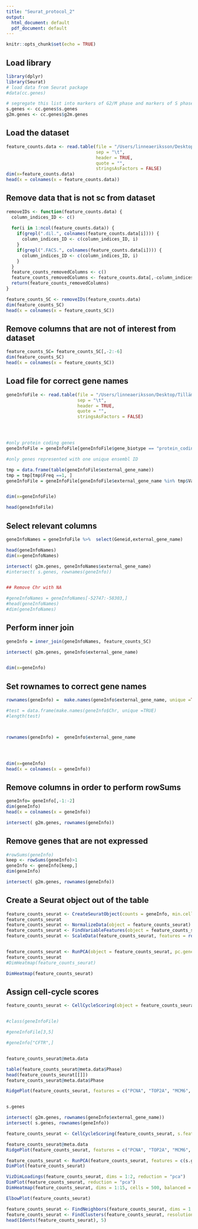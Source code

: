 ```yaml
---
title: "Seurat_protocol_2"
output:
  html_document: default
  pdf_document: default
---
```


```r
knitr::opts_chunk$set(echo = TRUE)
```

## Load library

```r
library(dplyr)
library(Seurat)
# load data from Seurat package
#data(cc.genes)

# segregate this list into markers of G2/M phase and markers of S phase
s.genes <- cc.genes$s.genes
g2m.genes <- cc.genes$g2m.genes
```

## Load the dataset

```r
feature_counts.data <- read.table(file = "/Users/linneaeriksson/Desktop/Tillämpad bioinformatik/scrna-cell-cycle/feature_counts.table.tsv", 
                                  sep = "\t",
                                  header = TRUE,
                                  quote = "",
                                  stringsAsFactors = FALSE)
dim(x=feature_counts.data)
head(x = colnames(x = feature_counts.data))
```

## Remove data that is not sc from dataset

```r
removeIDs <- function(feature_counts.data) {
  column_indices_ID <- c()
  
  for(i in 1:ncol(feature_counts.data)) {
    if(grepl(".dil.", colnames(feature_counts.data[i]))) {
      column_indices_ID <- c(column_indices_ID, i)
    }
    if(grepl(".FACS.", colnames(feature_counts.data[i]))) {
      column_indices_ID <- c(column_indices_ID, i)
    }
  }
  feature_counts_removedColumns <- c()
  feature_counts_removedColumns <- feature_counts.data[,-column_indices_ID]
  return(feature_counts_removedColumns)
}

feature_counts_SC <- removeIDs(feature_counts.data)
dim(feature_counts_SC)
head(x = colnames(x = feature_counts_SC))

```

## Remove columns that are not of interest from dataset

```r
feature_counts_SC= feature_counts_SC[,-2:-6]
dim(feature_counts_SC)
head(x = colnames(x = feature_counts_SC))
```

## Load file for correct gene names

```r
geneInfoFile <- read.table(file = "/Users/linneaeriksson/Desktop/Tillämpad bioinformatik/scrna-cell-cycle/geneInfo.QC.method.seurat.SCORPIUS.tsv", 
                           sep = "\t",
                           header = TRUE,
                           quote = "",
                           stringsAsFactors = FALSE)




#only protein coding genes
geneInfoFile = geneInfoFile[geneInfoFile$gene_biotype == "protein_coding",] 

#only genes represented with one unique ensembl ID

tmp = data.frame(table(geneInfoFile$external_gene_name))
tmp = tmp[tmp$Freq ==1, ]
geneInfoFile = geneInfoFile[geneInfoFile$external_gene_name %in% tmp$Var1, ]


dim(x=geneInfoFile)

head(geneInfoFile)
```

## Select relevant columns

```r

geneInfoNames = geneInfoFile %>%  select(Geneid,external_gene_name)

head(geneInfoNames)
dim(x=geneInfoNames)

intersect( g2m.genes, geneInfoNames$external_gene_name)
#intersect( s.genes, rownames(geneInfo))


## Remove Chr with NA
```

``` r
#geneInfoNames = geneInfoNames[-52747:-58303,]
#head(geneInfoNames)
#dim(geneInfoNames)


```


## Perform inner join 

```r
geneInfo = inner_join(geneInfoNames, feature_counts_SC)

intersect( g2m.genes, geneInfo$external_gene_name)


dim(x=geneInfo)
```

## Set rownames to correct gene names

```r

rownames(geneInfo) =  make.names(geneInfo$external_gene_name, unique =TRUE)

#test = data.frame(make.names(geneInfo$Chr, unique =TRUE)
#length(test)



rownames(geneInfo) =  geneInfo$external_gene_name




dim(x=geneInfo)
head(x = colnames(x = geneInfo))

```

## Remove columns in order to perform rowSums

```r
geneInfo= geneInfo[,-1:-2]
dim(geneInfo)
head(x = colnames(x = geneInfo))

intersect( g2m.genes, rownames(geneInfo))

```

## Remove genes that are not expressed

```r

#rowSums(geneInfo)
keep <- rowSums(geneInfo)>1
geneInfo <- geneInfo[keep,]
dim(geneInfo)

intersect( g2m.genes, rownames(geneInfo))


```

## Create a Seurat object out of the table

```r
feature_counts_seurat <- CreateSeuratObject(counts = geneInfo, min.cells = 3)
feature_counts_seurat
feature_counts_seurat <- NormalizeData(object = feature_counts_seurat)
feature_counts_seurat <- FindVariableFeatures(object = feature_counts_seurat, selection.method = "vst")
feature_counts_seurat <- ScaleData(feature_counts_seurat, features = rownames(feature_counts_seurat))


feature_counts_seurat <- RunPCA(object = feature_counts_seurat, pc.genes = feature_counts_seurat@var.genes, do.print = FALSE)
feature_counts_seurat
#DimHeatmap(feature_counts_seurat)

DimHeatmap(feature_counts_seurat)

```

## Assign cell-cycle scores

```r

feature_counts_seurat <- CellCycleScoring(object = feature_counts_seurat, s.features = s.genes, g2m.features = g2m.genes)


#class(geneInfoFile)

#geneInfoFile[3,5]

#geneInfo["CFTR",]


feature_counts_seurat@meta.data

table(feature_counts_seurat@meta.data$Phase)
head(feature_counts_seurat[[]])
feature_counts_seurat@meta.data$Phase
```


``` r



RidgePlot(feature_counts_seurat, features = c("PCNA", "TOP2A", "MCM6", "MKI67"), ncol = 2)


s.genes

intersect( g2m.genes, rownames(geneInfo$external_gene_name))
intersect( s.genes, rownames(geneInfo))

feature_counts_seurat <- CellCycleScoring(feature_counts_seurat, s.features = s.genes, g2m.features = g2m.genes, set.ident = TRUE)

feature_counts_seurat@meta.data
RidgePlot(feature_counts_seurat, features = c("PCNA", "TOP2A", "MCM6", "MKI67"), ncol = 2)

feature_counts_seurat <- RunPCA(feature_counts_seurat, features = c(s.genes, g2m.genes))
DimPlot(feature_counts_seurat)

```

``` r
VizDimLoadings(feature_counts_seurat, dims = 1:2, reduction = "pca")
DimPlot(feature_counts_seurat, reduction = "pca")
DimHeatmap(feature_counts_seurat, dims = 1:15, cells = 500, balanced = TRUE)

ElbowPlot(feature_counts_seurat)

feature_counts_seurat <- FindNeighbors(feature_counts_seurat, dims = 1:10)
feature_counts_seurat <- FindClusters(feature_counts_seurat, resolution = 0.5)
head(Idents(feature_counts_seurat), 5)

```




